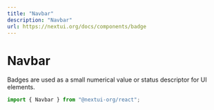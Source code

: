 ```yaml
---
title: "Navbar"
description: "Navbar"
url: https://nextui.org/docs/components/badge
---
```


# Navbar

Badges are used as a small numerical value or status descriptor for UI elements.

```jsx
import { Navbar } from "@nextui-org/react";
```

<CarbonAd />

<Spacer y={2} />

<Playground
  asIframe
  title="Static"
  iframeSrc="/examples/navbar/static"
  desc="Badge with default styles, used in standalone when `content` prop is empty."
  files={navbarContent.staticVariant}
/>

<Playground
  asIframe
  title="Sticky"
  iframeSrc="/examples/navbar/sticky"
  desc="Badge with default styles, used in standalone when `content` prop is empty."
  files={navbarContent.stickyVariant}
/>

<Playground
  asIframe
  title="Floating"
  iframeSrc="/examples/navbar/floating"
  desc="Badge with default styles, used in standalone when `content` prop is empty."
  files={navbarContent.floatingVariant}
/>
